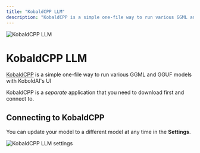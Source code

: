 ```yaml
---
title: "KobaldCPP LLM"
description: "KobaldCPP is a simple one-file way to run various GGML and GGUF models with KoboldAI's UI "
---
```



<Image
  src="/images/realtimex-setup/llm-configuration/local/kobaldcpp/header-image.png"
  height={1080}
  width={1920}
  quality={100}
  alt="KobaldCPP LLM"
/>

# KobaldCPP LLM

[KobaldCPP](https://KobaldCPP.com) is a simple one-file way to run various GGML and GGUF models with KoboldAI's UI

KobaldCPP is a _separate_ application that you need to download first and connect to.

## Connecting to KobaldCPP

You can update your model to a different model at any time in the **Settings**.

<Image
  src="/images/realtimex-setup/llm-configuration/local/kobaldcpp/kobaldcpp-llm.png"
  height={1080}
  width={1920}
  quality={100}
  alt="KobaldCPP LLM settings"
/>
